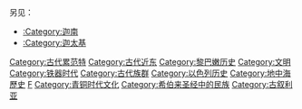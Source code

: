 {{Catmore}}
{{Commonscat|Phoenicia}}
另见：
*[[:Category:迦南|:Category:迦南]]
*[[:Category:迦太基|:Category:迦太基]]

[[Category:古代累范特|Category:古代累范特]]
[[Category:古代近东|Category:古代近东]]
[[Category:黎巴嫩历史|Category:黎巴嫩历史]]
[[Category:文明|Category:文明]]
[[Category:铁器时代|Category:铁器时代]]
[[Category:古代族群|Category:古代族群]]
[[Category:以色列历史|Category:以色列历史]]
[[Category:地中海歷史|Category:地中海歷史]]
[[Category:前12世纪建立的国家或政权|F]]
[[Category:青铜时代文化|Category:青铜时代文化]]
[[Category:希伯来圣经中的民族|Category:希伯来圣经中的民族]]
[[Category:古叙利亚|Category:古叙利亚]]